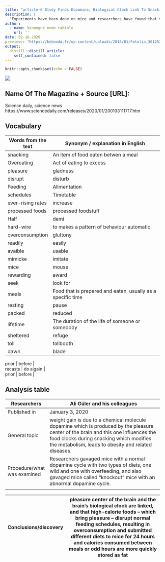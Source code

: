 ```yaml
---
title: "article-6 Study Finds Dopamine, Biological Clock Link To Snacking, Overeating And Obesity"
description: |
  "Experiments have been done on mice and researchers have found that the brain's pleasure centre that secretes dopamine and the brain's biological clock are linked, and that overeating disrupts normal feeding schedules".
author:
  - name: kenmogne momo rabiole
    url: ''
date: 02-16-2020
preview:: "https://bebooda.fr/wp-content/uploads/2018/01/Fotolia_30125326_S-640x360.jpg"
output:
  distill::distill_article:
    self_contained: false
---
```


```r
knitr::opts_chunk$set(echo = FALSE)
```


![](https://www.sciencedaily.com/images/2020/01/200103111717_1_540x360.jpg)


## Name Of The Magazine + Source [URL]: 

Science daily, science news
https://www.sciencedaily.com/releases/2020/01/200103111717.htm
 
## Vocabulary 

|  Words from the text                      | Synonym / explanation in English                                                                                                                                  |
| ------------------------------------------| -------------------------------------------------------------------------------------------------------------------------------------------------------------------------|
|         snacking                         |        An item of food eaten betwen a meal                                                                                                                                               |
| Overeating                               |        Act of eating to excess                                                                                                       |
|         pleasure                         |        gladness                                                                                                                                              |
| disrupt                              |        disturb                                                                                                       |
|         Feeding                         |        Alimentation                                                                                                                                                |
| schedules                              |        Timetable                                                                                                       |
|         ever-rising rates                        |        increase                                                                                                                                               |
| processed foods                              |        processed foodstuff                                                                                                       |
|         Half                         |        demi                                                                                                                                               |
| hard-wire                              |        to makes a pattern of behaviour automatic                                                                                                       |
|         overconsumption                         |        gluttony                                                                                                                                               |
| readily                              |        easily                                                                                                       |
|         avaible                         |        usable                                                                                                                                              |
| mimicke                            |        imitate                                                                                                       |
|         mice                         |        mouse                                                                                                                                               |
| rewarding                             |        award                                                                                                       |
|         seek                         |        look for                                                                                                                                               |
| meals                             |        Food that is prepered and eaten, usually as a specific time                                                                                                       |
|         resting                         |        pause                                                                                                                                               |
| packed                              |        reduced                                                                                                       |
|         lifetime                         |        The duration of the life of someone or somebody                                                                                                                                               |
| sheltered                              |        refuge                                                                                                      |
|         toll                        |        tollbooth                                                                                                                                               |
| dawn                             |        blade                                                                                                       |

| prior                             |        before                                                                                                       |

| recasts                             |        do aigain                                                                                                       |

| prior                             |        before                                                                                                       |

## Analysis table 

|       Researchers                         |           Ali Güler and his colleagues         |
| ------------------------------------------|-------------------------------------------------------------------------------------------------------------------------------------|
| Published in                              | January 3, 2020                                    |
| General topic                             |   weight gain is due to a chemical molecule dopamine which is produced by the pleasure center of the brain and this one influences the food clocks during snacking which modifies the metabolism, leads to obesity and related diseases.        |
| Procedure/what was examined               |    Researchers gavaged mice with a normal dopamine cycle with two types of diets, one wild and one with overfeeding, and also gavaged mice called "knockout" mice with an abnormal dopamine cycle.          
 |

| Conclusions/discovery                     |   pleasure center of the brain and the brain's biological clock are linked, and that high-calorie foods -- which bring pleasure -- disrupt normal feeding schedules, resulting in overconsumption and submitted different diets to mice for 24 hours and calories consumed between meals or odd hours are more quickly stored as fat             |
| ------------------------------------------|-------------------------------------------------------------------------------------------------------|




